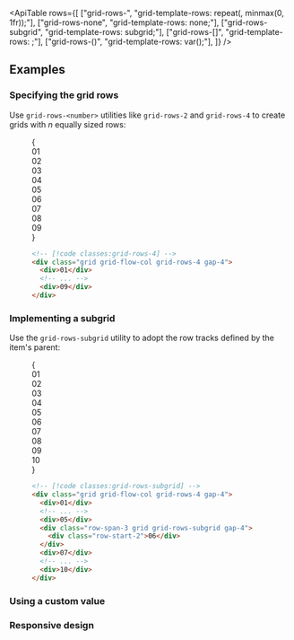 


<ApiTable
  rows={[
    ["grid-rows-<number>", "grid-template-rows: repeat(<number>, minmax(0, 1fr));"],
    ["grid-rows-none", "grid-template-rows: none;"],
    ["grid-rows-subgrid", "grid-template-rows: subgrid;"],
    ["grid-rows-[<value>]", "grid-template-rows: <value>;"],
    ["grid-rows-(<custom-property>)", "grid-template-rows: var(<custom-property>);"],
  ]}
/>

## Examples

### Specifying the grid rows

Use `grid-rows-<number>` utilities like `grid-rows-2` and `grid-rows-4` to create grids with _n_ equally sized rows:

<Figure>

<Example>
  {
    <div className="grid grid-cols-1">
      <Stripes border className="col-start-1 row-start-1 rounded-lg" />
      <div className="col-start-1 row-start-1 grid grid-flow-col grid-rows-4 gap-4 rounded-lg text-center font-mono text-sm leading-6 font-bold text-white">
        <div className="rounded-lg bg-pink-500 p-4">01</div>
        <div className="rounded-lg bg-pink-500 p-4">02</div>
        <div className="rounded-lg bg-pink-500 p-4">03</div>
        <div className="rounded-lg bg-pink-500 p-4">04</div>
        <div className="rounded-lg bg-pink-500 p-4">05</div>
        <div className="rounded-lg bg-pink-500 p-4">06</div>
        <div className="rounded-lg bg-pink-500 p-4">07</div>
        <div className="rounded-lg bg-pink-500 p-4">08</div>
        <div className="rounded-lg bg-pink-500 p-4">09</div>
      </div>
    </div>
  }
</Example>

```html
<!-- [!code classes:grid-rows-4] -->
<div class="grid grid-flow-col grid-rows-4 gap-4">
  <div>01</div>
  <!-- ... -->
  <div>09</div>
</div>
```

</Figure>

### Implementing a subgrid

Use the `grid-rows-subgrid` utility to adopt the row tracks defined by the item's parent:

<Figure>

<Example>
  {
    <div className="grid grid-flow-col grid-rows-4 gap-4 rounded-lg text-center font-mono text-sm leading-6 font-bold text-white">
      <div className="grid h-14 items-center justify-center rounded-lg bg-indigo-300 dark:bg-indigo-900">01</div>
      <div className="grid h-14 items-center justify-center rounded-lg bg-indigo-300 dark:bg-indigo-900">02</div>
      <div className="grid h-14 items-center justify-center rounded-lg bg-indigo-300 dark:bg-indigo-900">03</div>
      <div className="grid h-14 items-center justify-center rounded-lg bg-indigo-300 dark:bg-indigo-900">04</div>
      <div className="grid h-14 items-center justify-center rounded-lg bg-indigo-300 dark:bg-indigo-900">05</div>
      <div className="row-span-3 grid grid-rows-subgrid gap-4">
        <Stripes border className="h-14 rounded-lg" />
        <div className="grid h-14 items-center justify-center rounded-lg bg-fuchsia-500">06</div>
        <Stripes border className="h-14 rounded-lg" />
      </div>
      <div className="grid h-14 items-center justify-center rounded-lg bg-indigo-300 dark:bg-indigo-900">07</div>
      <div className="grid h-14 items-center justify-center rounded-lg bg-indigo-300 dark:bg-indigo-900">08</div>
      <div className="grid h-14 items-center justify-center rounded-lg bg-indigo-300 dark:bg-indigo-900">09</div>
      <div className="grid h-14 items-center justify-center rounded-lg bg-indigo-300 dark:bg-indigo-900">10</div>
    </div>
  }
</Example>

```html
<!-- [!code classes:grid-rows-subgrid] -->
<div class="grid grid-flow-col grid-rows-4 gap-4">
  <div>01</div>
  <!-- ... -->
  <div>05</div>
  <div class="row-span-3 grid grid-rows-subgrid gap-4">
    <div class="row-start-2">06</div>
  </div>
  <div>07</div>
  <!-- ... -->
  <div>10</div>
</div>
```

</Figure>

### Using a custom value

<UsingACustomValue utility="grid-rows" name="rows" value="200px_minmax(900px,1fr)_100px" />

### Responsive design

<ResponsiveDesign property="grid-template-rows" defaultClass="grid grid-rows-2" featuredClass="grid-rows-6" />




